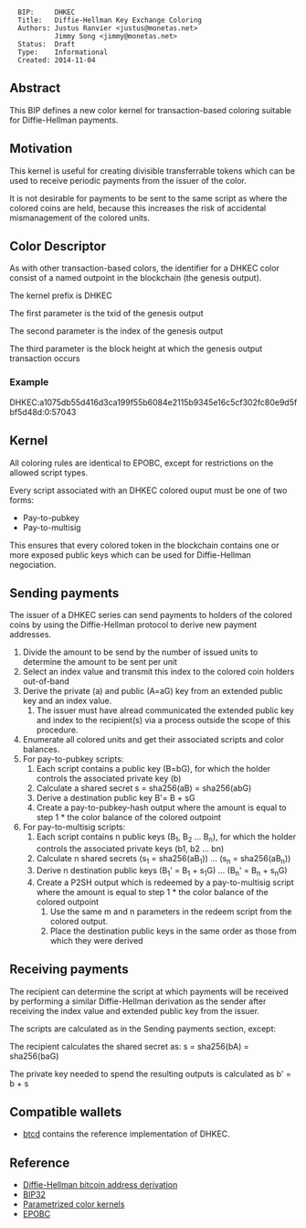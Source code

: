 <pre>
  BIP:     DHKEC
  Title:   Diffie-Hellman Key Exchange Coloring
  Authors: Justus Ranvier <justus@monetas.net>
           Jimmy Song <jimmy@monetas.net>
  Status:  Draft
  Type:    Informational
  Created: 2014-11-04
</pre>

==Abstract==

This BIP defines a new color kernel for transaction-based coloring suitable for Diffie-Hellman payments.

==Motivation==

This kernel is useful for creating divisible transferrable tokens which can be used to receive periodic payments from the issuer of the color.

It is not desirable for payments to be sent to the same script as where the colored coins are held, because this increases the risk of accidental mismanagement of the colored units.

==Color Descriptor==

As with other transaction-based colors, the identifier for a DHKEC color consist of a named outpoint in the blockchain (the genesis output).

The kernel prefix is DHKEC

The first parameter is the txid of the genesis output

The second parameter is the index of the genesis output

The third parameter is the block height at which the genesis output transaction occurs

===Example===

DHKEC:a1075db55d416d3ca199f55b6084e2115b9345e16c5cf302fc80e9d5fbf5d48d:0:57043

==Kernel==

All coloring rules are identical to EPOBC, except for restrictions on the allowed script types.

Every script associated with an DHKEC colored ouput must be one of two forms:

* Pay-to-pubkey
* Pay-to-multisig

This ensures that every colored token in the blockchain contains one or more exposed public keys which can be used for Diffie-Hellman negociation.

==Sending payments==

The issuer of a DHKEC series can send payments to holders of the colored coins by using the Diffie-Hellman protocol to derive new payment addresses.

# Divide the amount to be send by the number of issued units to determine the amount to be sent per unit
# Select an index value and transmit this index to the colored coin holders out-of-band
# Derive the private (a) and public (A=aG) key from an extended public key and an index value.
## The issuer must have alread communicated the extended public key and index to the recipient(s) via a process outside the scope of this procedure.
# Enumerate all colored units and get their associated scripts and color balances.
# For pay-to-pubkey scripts:
## Each script contains a public key (B=bG), for which the holder controls the associated private key (b)
## Calculate a shared secret s = sha256(aB) = sha256(abG)
## Derive a destination public key B'= B + sG
## Create a pay-to-pubkey-hash output where the amount is equal to step 1 * the color balance of the colored outpoint
# For pay-to-multisig scripts:
## Each script contains n public keys (B<sub>1</sub>, B<sub>2</sub> ... B<sub>n</sub>), for which the holder controls the associated private keys (b1, b2 ... bn)
## Calculate n shared secrets (s<sub>1</sub> = sha256(aB<sub>1</sub>)) ... (s<sub>n</sub> = sha256(aB<sub>n</sub>))
## Derive n destination public keys (B<sub>1</sub>' = B<sub>1</sub> + s<sub>1</sub>G) ... (B<sub>n</sub>' = B<sub>n</sub> + s<sub>n</sub>G)
## Create a P2SH output which is redeemed by a pay-to-multisig script where the amount is equal to step 1 * the color balance of the colored outpoint
### Use the same m and n parameters in the redeem script from the colored output.
### Place the destination public keys in the same order as those from which they were derived

==Receiving payments==

The recipient can determine the script at which payments will be received by performing a similar Diffie-Hellman derivation as the sender after receiving the index value and extended public key from the issuer.

The scripts are calculated as in the Sending payments section, except:

The recipient calculates the shared secret as: s = sha256(bA) = sha256(baG)

The private key needed to spend the resulting outputs is calculated as b' = b + s

==Compatible wallets==

* [[https://github.com/conformal/btcd|btcd]] contains the reference implementation of DHKEC.

==Reference==

* [[https://wiki.unsystem.net/en/index.php/DarkWallet/Stealth | Diffie-Hellman bitcoin address derivation]]
* [[https://github.com/bitcoin/bips/blob/master/bip-0032.mediawiki|BIP32]]
* [[https://github.com/chromaway/ngcccbase/wiki/Colors|Parametrized color kernels]]
* [[https://github.com/chromaway/ngcccbase/wiki/EPOBC|EPOBC]]
